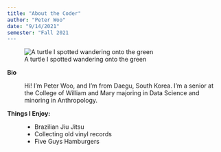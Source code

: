 ---
title: "About the Coder"
author: "Peter Woo"
date: "9/14/2021"
semester: "Fall 2021
---

![A turtle I spotted wandering onto the green](https://i.postimg.cc/kGTG0JXB/golf-turtle.jpg)

**Bio**

:     Hi! I’m Peter Woo, and I’m from Daegu, South Korea. I’m a senior at the College of William and Mary majoring in Data Science and minoring in Anthropology. 

**Things I Enjoy:**
:   - Brazilian Jiu Jitsu
    - Collecting old vinyl records
    - Five Guys Hamburgers